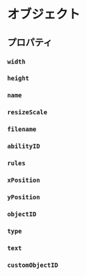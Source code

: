 
# オブジェクト

<Undocumented message="Coming soon!" />

## プロパティ

### `width`

<Undocumented />

### `height`

<Undocumented />

### `name`

<Undocumented />

### `resizeScale`

<Undocumented />

### `filename`

<Undocumented />

### `abilityID`

<Undocumented />

### `rules`

<Undocumented />

### `xPosition`

<Undocumented />

### `yPosition`

<Undocumented />

### `objectID`

<Undocumented />

### `type`

<Undocumented />

### `text`

<Undocumented />

### `customObjectID`

<Undocumented />